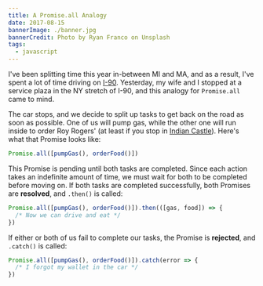 ```yaml
---
title: A Promise.all Analogy
date: 2017-08-15
bannerImage: ./banner.jpg
bannerCredit: Photo by Ryan Franco on Unsplash
tags:
  - javascript
---
```


I've been splitting time this year in-between MI and MA, and as a result, I've
spent a lot of time driving on
[I-90](https://en.wikipedia.org/wiki/Interstate_90). Yesterday, my wife and I
stopped at a service plaza in the NY stretch of I-90, and this analogy for
`Promise.all` came to mind.

The car stops, and we decide to split up tasks to get back on the road as soon
as possible. One of us will pump gas, while the other one will run inside to
order Roy Rogers' (at least if you stop in
[Indian Castle](http://www.thruway.ny.gov/travelers/travelplazas/tp-indiancastle.html)).
Here's what that Promise looks like:

```js
Promise.all([pumpGas(), orderFood()])
```

This Promise is pending until both tasks are completed. Since each action takes
an indefinite amount of time, we must wait for both to be completed before
moving on. If both tasks are completed successfully, both Promises are
**resolved**, and `.then()` is called:

```js
Promise.all([pumpGas(), orderFood()]).then(([gas, food]) => {
  /* Now we can drive and eat */
})
```

If either or both of us fail to complete our tasks, the Promise is **rejected**,
and `.catch()` is called:

```js
Promise.all([pumpGas(), orderFood()]).catch(error => {
  /* I forgot my wallet in the car */
})
```
